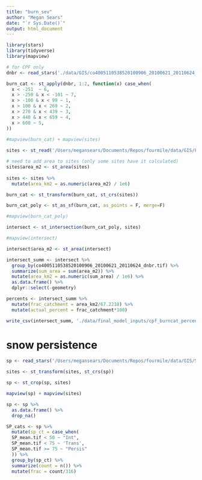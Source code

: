 ```yaml
---
title: "burn_sev"
author: "Megan Sears"
date: "`r Sys.Date()`"
output: html_document
---
```


```r

library(stars)
library(tidyverse)
library(mapview)

```

```r

# for CPF only
dnbr <- read_stars('./data/GIS/co4005110538520100906_20100621_20110624_dnbr.tif')

burn_cat <- st_apply(dnbr, 1:2, function(x) case_when(
  x < -251  ~ 6,
  x > -250 & x < -101 ~ 7,
  x > -100 & x < 99 ~ 1,
  x > 100 & x < 269 ~ 2,
  x > 270 & x < 439 ~ 3,
  x > 440 & x < 659 ~ 4,
  x > 600 ~ 5,
))
 
#mapview(burn_cat) + mapview(sites)

sites <- st_read('/Users/megansears/Documents/Repos/fourmile/data/GIS/Fourmile Watershed.shp')

# need to add area to sites (only some sites have it calculated)
sites$area_m2 <- st_area(sites)
  
sites <- sites %>%  
  mutate(area_km2 = as.numeric(area_m2) / 1e6) 

burn_cat <- st_transform(burn_cat, st_crs(sites))

burn_cat_poly <- st_as_sf(burn_cat, as_points = F, merge=F)

#mapview(burn_cat_poly)

intersect <- st_intersection(burn_cat_poly, sites)

#mapview(intersect)

intersect$area_m2 <- st_area(intersect)

intersect_summ <- intersect %>%
  group_by(co4005110538520100906_20100621_20110624_dnbr.tif) %>%
  summarize(sum_area = sum(area_m2)) %>%
  mutate(area_km2 = as.numeric(sum_area) / 1e6) %>%
  as.data.frame() %>% 
  dplyr::select(-geometry)

percents <- intersect_summ %>%
  mutate(frac_catchment = area_km2/67.2218) %>% 
  mutate(actual_percent = frac_catchment*100)

write_csv(intersect_summ, './data/final_model_inputs/cpf_burncat_percent.csv')

```

# snow persistence

```r

sp <- read_stars('/Users/megansears/Documents/Repos/fourmile/data/GIS/SP_mean.tif')

sites <- st_transform(sites, st_crs(sp))

sp <- st_crop(sp, sites)

mapview(sp) + mapview(sites)

sp <- sp %>%
  as.data.frame() %>%
  drop_na()

SP_cats <- sp %>%
  mutate(sp_ct = case_when(
  SP_mean.tif < 50 ~ "Int",
  SP_mean.tif < 75 ~ 'Trans',
  SP_mean.tif >= 75 ~ "Persis"
  )) %>%
  group_by(sp_ct) %>%
  summarize(count = n()) %>%
  mutate(frac = count/316)
  


```

